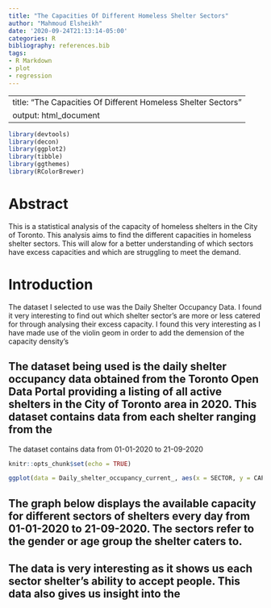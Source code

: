 ```yaml
---
title: "The Capacities Of Different Homeless Shelter Sectors"
author: "Mahmoud Elsheikh"
date: '2020-09-24T21:13:14-05:00'
categories: R
bibliography: references.bib
tags:
- R Markdown
- plot
- regression
---
```

---
title: "The Capacities Of Different Homeless Shelter Sectors"
output: html_document
---

```r
library(devtools)
library(decon)
library(ggplot2)
library(tibble)
library(ggthemes)
library(RColorBrewer)

```


# Abstract
This is a statistical analysis of the capacity of homeless shelters in the City of Toronto. This analysis aims to find the different capacities in homeless shelter sectors. This will alow for a better understanding of which sectors have excess capacities and which are struggling to meet the demand.

# Introduction
The dataset I selected to use was the Daily Shelter Occupancy Data. I found it very interesting to find out which shelter sector's are more or less catered for through analysing their excess capacity. I found this very interesting as I have made use of the violin geom in order to add the demension of the capacity density's 



## The dataset being used is the daily shelter occupancy data obtained from the Toronto Open Data Portal providing a listing of all active shelters in the City of Toronto area in 2020. This dataset contains data from each shelter ranging from the 
The dataset contains data from 01-01-2020 to 21-09-2020

```r
knitr::opts_chunk$set(echo = TRUE)

ggplot(data = Daily_shelter_occupancy_current_, aes(x = SECTOR, y = CAPACITY, fill = SECTOR)) + geom_point(aes(fill = SECTOR)) + geom_violin(scale="area") + theme_solarized()


```

## The graph below displays the available capacity for different sectors of shelters every day from 01-01-2020 to 21-09-2020. The sectors refer to the gender or age group  the shelter caters to. 
## The data is very interesting as it shows us each sector shelter's ability to accept people. This data also gives us insight into the 


